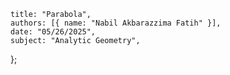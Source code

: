     title: "Parabola",
    authors: [{ name: "Nabil Akbarazzima Fatih" }],
    date: "05/26/2025",
    subject: "Analytic Geometry",
};
